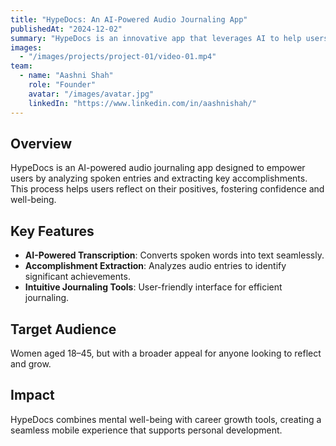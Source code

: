 ```yaml
---
title: "HypeDocs: An AI-Powered Audio Journaling App"
publishedAt: "2024-12-02"
summary: "HypeDocs is an innovative app that leverages AI to help users beat imposter syndrome, boost confidence, and celebrate their achievements through audio journaling."
images:
  - "/images/projects/project-01/video-01.mp4"
team:
  - name: "Aashni Shah"
    role: "Founder"
    avatar: "/images/avatar.jpg"
    linkedIn: "https://www.linkedin.com/in/aashnishah/"
---
```


## Overview

HypeDocs is an AI-powered audio journaling app designed to empower users by analyzing spoken entries and extracting key accomplishments. This process helps users reflect on their positives, fostering confidence and well-being.

## Key Features

- **AI-Powered Transcription**: Converts spoken words into text seamlessly.
- **Accomplishment Extraction**: Analyzes audio entries to identify significant achievements.
- **Intuitive Journaling Tools**: User-friendly interface for efficient journaling.

## Target Audience

Women aged 18–45, but with a broader appeal for anyone looking to reflect and grow.

## Impact

HypeDocs combines mental well-being with career growth tools, creating a seamless mobile experience that supports personal development.

